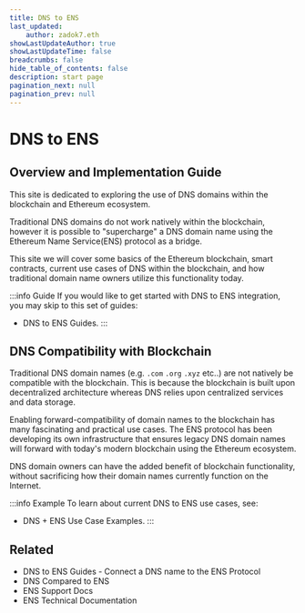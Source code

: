 ```yaml
---
title: DNS to ENS
last_updated:
    author: zadok7.eth
showLastUpdateAuthor: true
showLastUpdateTime: false
breadcrumbs: false
hide_table_of_contents: false
description: start page
pagination_next: null
pagination_prev: null
---
```


# DNS to ENS
## Overview and Implementation Guide

This site is dedicated to exploring the use of DNS domains within the blockchain and Ethereum ecosystem.

Traditional DNS domains do not work natively within the blockchain, however it is possible to "supercharge" a DNS domain name using the Ethereum Name Service(ENS) protocol as a bridge.

This site we will cover some basics of the Ethereum blockchain, smart contracts, current use cases of DNS within the blockchain, and how traditional domain name owners utilize this functionality today.

:::info Guide
If you would like to get started with DNS to ENS integration, you may skip to this set of guides:
 - DNS to ENS Guides.
:::


## DNS Compatibility with Blockchain

Traditional DNS domain names (e.g. `.com` `.org` `.xyz` etc..) are not natively be compatible with the blockchain. This is because the blockchain is built upon decentralized architecture whereas DNS relies upon centralized services and data storage.

Enabling forward-compatibility of domain names to the blockchain has many fascinating and practical use cases. The ENS protocol has been developing its own infrastructure that ensures legacy DNS domain names will forward with today's modern blockchain using the Ethereum ecosystem.

DNS domain owners can have the added benefit of blockchain functionality, without sacrificing how their domain names currently function on the Internet.

:::info Example
To learn about current DNS to ENS use cases, see:
 - DNS + ENS Use Case Examples.
:::

## Related

 - DNS to ENS Guides - Connect a DNS name to the ENS Protocol
 - DNS Compared to ENS
 - ENS Support Docs
 - ENS Technical Documentation
